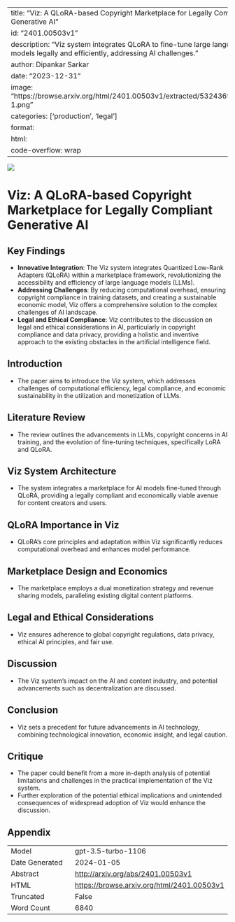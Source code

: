 
---
title: "Viz: A QLoRA-based Copyright Marketplace for Legally Compliant Generative AI"
id: "2401.00503v1"
description: "Viz system integrates QLoRA to fine-tune large language models legally and efficiently, addressing AI challenges."
author: Dipankar Sarkar
date: "2023-12-31"
image: "https://browse.arxiv.org/html/2401.00503v1/extracted/5324369/viz-1.png"
categories: ['production', 'legal']
format:
  html:
    code-overflow: wrap
---

![](https://browse.arxiv.org/html/2401.00503v1/extracted/5324369/viz-1.png)

# Viz: A QLoRA-based Copyright Marketplace for Legally Compliant Generative AI

## Key Findings
- **Innovative Integration**: The Viz system integrates Quantized Low-Rank Adapters (QLoRA) within a marketplace framework, revolutionizing the accessibility and efficiency of large language models (LLMs).
- **Addressing Challenges**: By reducing computational overhead, ensuring copyright compliance in training datasets, and creating a sustainable economic model, Viz offers a comprehensive solution to the complex challenges of AI landscape.
- **Legal and Ethical Compliance**: Viz contributes to the discussion on legal and ethical considerations in AI, particularly in copyright compliance and data privacy, providing a holistic and inventive approach to the existing obstacles in the artificial intelligence field.

## Introduction
- The paper aims to introduce the Viz system, which addresses challenges of computational efficiency, legal compliance, and economic sustainability in the utilization and monetization of LLMs.

## Literature Review
- The review outlines the advancements in LLMs, copyright concerns in AI training, and the evolution of fine-tuning techniques, specifically LoRA and QLoRA.

## Viz System Architecture
- The system integrates a marketplace for AI models fine-tuned through QLoRA, providing a legally compliant and economically viable avenue for content creators and users.

## QLoRA Importance in Viz
- QLoRA's core principles and adaptation within Viz significantly reduces computational overhead and enhances model performance.

## Marketplace Design and Economics
- The marketplace employs a dual monetization strategy and revenue sharing models, paralleling existing digital content platforms.

## Legal and Ethical Considerations
- Viz ensures adherence to global copyright regulations, data privacy, ethical AI principles, and fair use.

## Discussion
- The Viz system's impact on the AI and content industry, and potential advancements such as decentralization are discussed.

## Conclusion
- Viz sets a precedent for future advancements in AI technology, combining technological innovation, economic insight, and legal caution.

## Critique
- The paper could benefit from a more in-depth analysis of potential limitations and challenges in the practical implementation of the Viz system.
- Further exploration of the potential ethical implications and unintended consequences of widespread adoption of Viz would enhance the discussion.

## Appendix

|          |          |
|----------|----------|
| Model     | gpt-3.5-turbo-1106       |
| Date Generated     | 2024-01-05       |
| Abstract | [http://arxiv.org/abs/2401.00503v1](http://arxiv.org/abs/2401.00503v1)        |
| HTML     | [https://browse.arxiv.org/html/2401.00503v1](https://browse.arxiv.org/html/2401.00503v1)       |
| Truncated       | False       |
| Word Count       | 6840       |